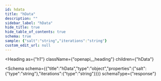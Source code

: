 ```yaml
---
id: hdata
title: "hData"
description: ""
sidebar_label: "hData"
hide_title: true
hide_table_of_contents: true
schema: true
sample: {"salt":"string","iterations":"string"}
custom_edit_url: null
---
```



<Heading
  as={"h1"}
  className={"openapi__heading"}
  children={"hData"}
>
</Heading>





<Schema
  schema={{"title":"hData","type":"object","properties":{"salt":{"type":"string"},"iterations":{"type":"string"}}}}
  schemaType={"response"}
>
  
</Schema>
            
